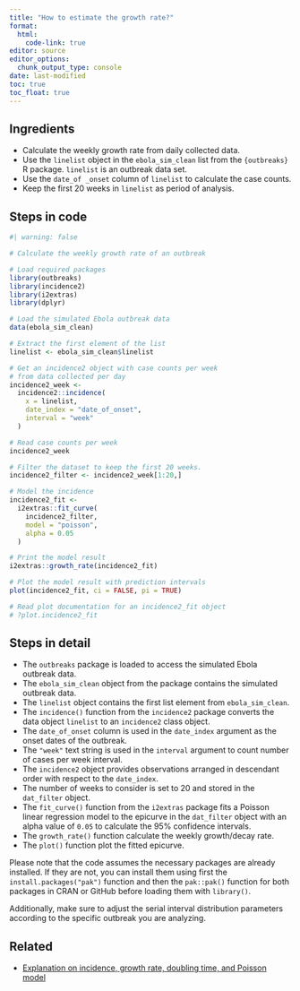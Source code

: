 ```yaml
---
title: "How to estimate the growth rate?"
format: 
  html:
    code-link: true
editor: source
editor_options: 
  chunk_output_type: console
date: last-modified
toc: true
toc_float: true
---
```


## Ingredients

- Calculate the weekly growth rate from daily collected data.
- Use the `linelist` object in the `ebola_sim_clean` list from the `{outbreaks}` R package. `linelist` is an outbreak data set. 
- Use the `date_of _onset` column of `linelist` to calculate the case counts. 
- Keep the first 20 weeks in `linelist` as period of analysis.

## Steps in code

```r
#| warning: false

# Calculate the weekly growth rate of an outbreak

# Load required packages
library(outbreaks)
library(incidence2)
library(i2extras)
library(dplyr)

# Load the simulated Ebola outbreak data
data(ebola_sim_clean)

# Extract the first element of the list
linelist <- ebola_sim_clean$linelist

# Get an incidence2 object with case counts per week
# from data collected per day
incidence2_week <- 
  incidence2::incidence(
    x = linelist, 
    date_index = "date_of_onset",
    interval = "week"
  )

# Read case counts per week
incidence2_week

# Filter the dataset to keep the first 20 weeks. 
incidence2_filter <- incidence2_week[1:20,]

# Model the incidence
incidence2_fit <- 
  i2extras::fit_curve(
    incidence2_filter, 
    model = "poisson", 
    alpha = 0.05
  )

# Print the model result
i2extras::growth_rate(incidence2_fit)

# Plot the model result with prediction intervals
plot(incidence2_fit, ci = FALSE, pi = TRUE)

# Read plot documentation for an incidence2_fit object
# ?plot.incidence2_fit
```

## Steps in detail

- The `outbreaks` package is loaded to access the simulated Ebola outbreak data.
- The `ebola_sim_clean` object from the package contains the simulated outbreak data.
- The `linelist` object contains the first list element from `ebola_sim_clean`.
- The `incidence()` function from the `incidence2` package converts the data object `linelist` to an `incidence2` class object.
- The `date_of_onset` column is used in the `date_index` argument as the onset dates of the outbreak.
- The `"week"` text string is used in the `interval` argument to count number of cases per week interval. 
- The `incidence2` object provides observations arranged in descendant order with respect to the `date_index`.
- The number of weeks to consider is set to 20 and stored in the `dat_filter` object.
- The `fit_curve()` function from the `i2extras` package fits a Poisson linear regression model to the epicurve in the `dat_filter` object with an alpha value of `0.05` to calculate the 95% confidence intervals.
- The `growth_rate()` function calculate the weekly growth/decay rate.
- The `plot()` function plot the fitted epicurve.

Please note that the code assumes the necessary packages are already installed. If they are not, you can install them using first the `install.packages("pak")` function and then the `pak::pak()` function for both packages in CRAN or GitHub before loading them with `library()`. 

Additionally, make sure to adjust the serial interval distribution parameters according to the specific outbreak you are analyzing.

## Related

- [Explanation on incidence, growth rate, doubling time, and Poisson model](https://www.reconlearn.org/slides/outbreak-statistics/outbreak-statistics.html#28)
